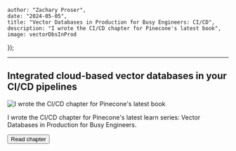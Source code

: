 




    author: "Zachary Proser", 
    date: "2024-05-05",
    title: "Vector Databases in Production for Busy Engineers: CI/CD",
    description: "I wrote the CI/CD chapter for Pinecone's latest book",
    image: vectorDbsInProd
});


--- 

## Integrated cloud-based vector databases in your CI/CD pipelines 

<Image src={metadata.image} alt="I wrote the CI/CD chapter for Pinecone's latest book" />

I wrote the CI/CD chapter for Pinecone's latest learn series: Vector Databases in Production for Busy Engineers.

<Button href={href} variant="green">Read chapter</Button>
